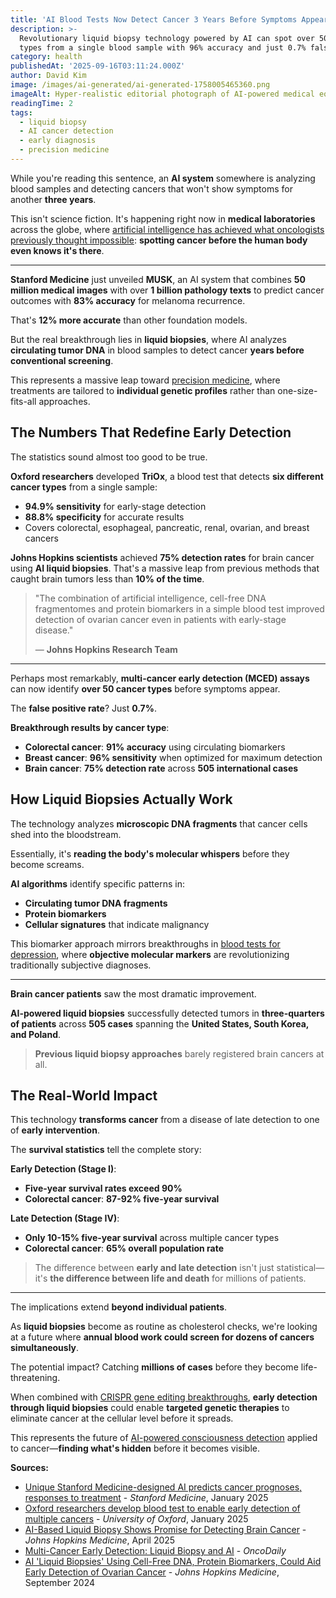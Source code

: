 ```yaml
---
title: 'AI Blood Tests Now Detect Cancer 3 Years Before Symptoms Appear'
description: >-
  Revolutionary liquid biopsy technology powered by AI can spot over 50 cancer
  types from a single blood sample with 96% accuracy and just 0.7% false positives
category: health
publishedAt: '2025-09-16T03:11:24.000Z'
author: David Kim
image: /images/ai-generated/ai-generated-1758005465360.png
imageAlt: Hyper-realistic editorial photograph of AI-powered medical equipment analyzing blood samples in a sterile laboratory, shot with Canon EOS R5 capturing the revolutionary liquid biopsy cancer detection technology
readingTime: 2
tags:
  - liquid biopsy
  - AI cancer detection
  - early diagnosis
  - precision medicine
---
```


While you're reading this sentence, an **AI system** somewhere is analyzing blood samples and detecting cancers that won't show symptoms for another **three years**.

This isn't science fiction. It's happening right now in **medical laboratories** across the globe, where [artificial intelligence has achieved what oncologists previously thought impossible](/technology/ucla-brain-chip-paralyzed-patients-4x-faster): **spotting cancer before the human body even knows it's there**.

---

**Stanford Medicine** just unveiled **MUSK**, an AI system that combines **50 million medical images** with over **1 billion pathology texts** to predict cancer outcomes with **83% accuracy** for melanoma recurrence.

That's **12% more accurate** than other foundation models.

But the real breakthrough lies in **liquid biopsies**, where AI analyzes **circulating tumor DNA** in blood samples to detect cancer **years before conventional screening**.

This represents a massive leap toward [precision medicine](/health/precision-medicine-revolution-2025), where treatments are tailored to **individual genetic profiles** rather than one-size-fits-all approaches.

## The Numbers That Redefine Early Detection

The statistics sound almost too good to be true.

**Oxford researchers** developed **TriOx**, a blood test that detects **six different cancer types** from a single sample:

- **94.9% sensitivity** for early-stage detection
- **88.8% specificity** for accurate results
- Covers colorectal, esophageal, pancreatic, renal, ovarian, and breast cancers

**Johns Hopkins scientists** achieved **75% detection rates** for brain cancer using **AI liquid biopsies**. That's a massive leap from previous methods that caught brain tumors less than **10% of the time**.

> "The combination of artificial intelligence, cell-free DNA fragmentomes and protein biomarkers in a simple blood test improved detection of ovarian cancer even in patients with early-stage disease."
>
> — **Johns Hopkins Research Team**

---

Perhaps most remarkably, **multi-cancer early detection (MCED) assays** can now identify **over 50 cancer types** before symptoms appear.

The **false positive rate**? Just **0.7%**.

**Breakthrough results by cancer type**:

- **Colorectal cancer**: **91% accuracy** using circulating biomarkers
- **Breast cancer**: **96% sensitivity** when optimized for maximum detection
- **Brain cancer**: **75% detection rate** across **505 international cases**

## How Liquid Biopsies Actually Work

The technology analyzes **microscopic DNA fragments** that cancer cells shed into the bloodstream.

Essentially, it's **reading the body's molecular whispers** before they become screams.

**AI algorithms** identify specific patterns in:

- **Circulating tumor DNA fragments**
- **Protein biomarkers**
- **Cellular signatures** that indicate malignancy

This biomarker approach mirrors breakthroughs in [blood tests for depression](/psychology/revolutionary-blood-test-depression-biomarkers), where **objective molecular markers** are revolutionizing traditionally subjective diagnoses.

---

**Brain cancer patients** saw the most dramatic improvement.

**AI-powered liquid biopsies** successfully detected tumors in **three-quarters of patients** across **505 cases** spanning the **United States, South Korea, and Poland**.

> **Previous liquid biopsy approaches** barely registered brain cancers at all.

## The Real-World Impact

This technology **transforms cancer** from a disease of late detection to one of **early intervention**.

The **survival statistics** tell the complete story:

**Early Detection (Stage I)**:

- **Five-year survival rates exceed 90%**
- **Colorectal cancer**: **87-92% five-year survival**

**Late Detection (Stage IV)**:

- **Only 10-15% five-year survival** across multiple cancer types
- **Colorectal cancer**: **65% overall population rate**

> The difference between **early and late detection** isn't just statistical—it's **the difference between life and death** for millions of patients.

---

The implications extend **beyond individual patients**.

As **liquid biopsies** become as routine as cholesterol checks, we're looking at a future where **annual blood work could screen for dozens of cancers simultaneously**.

The potential impact? Catching **millions of cases** before they become life-threatening.

When combined with [CRISPR gene editing breakthroughs](/science/crispr-therapeutics-breakthrough-2025), **early detection through liquid biopsies** could enable **targeted genetic therapies** to eliminate cancer at the cellular level before it spreads.

This represents the future of [AI-powered consciousness detection](/health/ai-detects-hidden-consciousness-coma-patients) applied to cancer—**finding what's hidden** before it becomes visible.

**Sources:**

- [Unique Stanford Medicine-designed AI predicts cancer prognoses, responses to treatment](https://med.stanford.edu/news/all-news/2025/01/ai-cancer-prognosis.html) - _Stanford Medicine_, January 2025
- [Oxford researchers develop blood test to enable early detection of multiple cancers](https://www.ox.ac.uk/news/2025-01-13-oxford-researchers-develop-blood-test-enable-early-detection-multiple-cancers) - _University of Oxford_, January 2025
- [AI-Based Liquid Biopsy Shows Promise for Detecting Brain Cancer](https://www.hopkinsmedicine.org/news/newsroom/news-releases/2025/04/ai-based-liquid-biopsy-shows-promise-for-detecting-brain-cancer) - _Johns Hopkins Medicine_, April 2025
- [Multi-Cancer Early Detection: Liquid Biopsy and AI](https://oncodaily.com/oncolibrary/multi-cancer-early-detection-liquid-biops) - _OncoDaily_
- [AI 'Liquid Biopsies' Using Cell-Free DNA, Protein Biomarkers, Could Aid Early Detection of Ovarian Cancer](https://www.hopkinsmedicine.org/news/newsroom/news-releases/2024/09/ai-liquid-biopsies-using-cell-free-dna-protein-biomarkers-could-aid-early-detection-of-ovarian-cancer) - _Johns Hopkins Medicine_, September 2024
